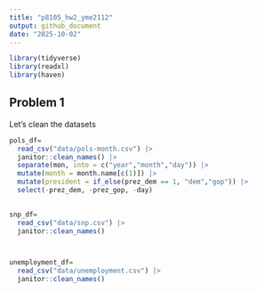 ```yaml
---
title: "p8105_hw2_yme2112"
output: github_document
date: "2025-10-02"
---
```

```r
library(tidyverse)
library(readxl)
library(haven)
```


## Problem 1

Let's clean the datasets

```r
pols_df=
  read_csv("data/pols-month.csv") |> 
  janitor::clean_names() |> 
  separate(mon, into = c("year","month","day")) |>
  mutate(month = month.name[c(1)]) |> 
  mutate(president = if_else(prez_dem == 1, "dem","gop")) |> 
  select(-prez_dem, -prez_gop, -day)
  
```



```r
snp_df=
  read_csv("data/snp.csv") |> 
  janitor::clean_names()




```


```r
unemployment_df=
  read_csv("data/unemployment.csv") |> 
  janitor::clean_names()



```






